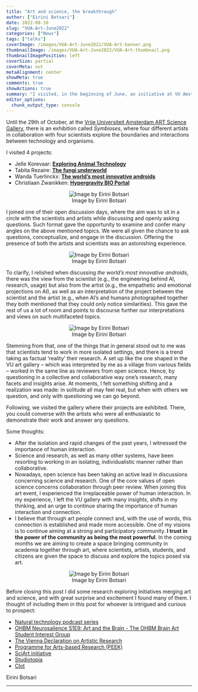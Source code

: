 ```yaml
---
title: "Art and science, the breakthrough"
author: ["Eirini Botsari"]
date: 2022-08-10
slug: "VUA-Art-June2022"
categories: ["News"]
tags: ["talks"]
coverImage: /images/VUA-Art-June2022/VUA-Art-banner.png
thumbnailImage: /images/VUA-Art-June2022/VUA-Art-thumbnail.png
thumbnailImagePosition: left
coverSize: partial
coverMeta: out
metaAlignment: center
showMeta: true
comments: true
showActions: true
summary: "I visited, in the beginning of June, an initiative at VU Amsterdam; their new ART Science Gallery."
editor_options: 
  chunk_output_type: console
---
```


Until the 29th of October, at the [Vrije Universiteit Amsterdam ART Science Gallery](https://www.artsciencegallery.nl), there is an exhibition called *Symbioses*, where four different artists in collaboration with four scientists explore the boundaries and interactions between technology and organisms.

I visited 4 projects:

* Jelle Korevaar: [**Exploring Animal Technology**](https://www.artsciencegallery.nl/artwork/jelle-korevaar-angst-cultivering-as)
* Tabita Rezaire: [**The fungi underworld**](https://www.artsciencegallery.nl/artwork/tabita-rezaire-premium-connect/)
* Wanda Tuerlinckx: [**The world’s most innovative androids**](https://www.artsciencegallery.nl/artwork/wanda-tuerlinckx-androids/)
* Christiaan Zwanikken: [**Hypergravity BIO Portal**](https://www.artsciencegallery.nl/artwork/christiaan-zwanikken-hypergravity-bio-portal/)

<center>
![Image by Eirini Botsari](/images/VUA-Art-June2022/4timesgravity.jpg)
</center>

I joined one of their open discussion days, where the aim was to sit in a circle with the scientists and artists while discussing and openly asking questions. Such format gave the opportunity to examine and confer many angles on the above mentioned topics. We were all given the chance to ask questions, conceptualize, and engage in the discussion. Offering the presence of both the artists and scientists was an astonishing experience. 

<center>
![Image by Eirini Botsari](/images/VUA-Art-June2022/Image1.jpg)
</center>

To clarify, I relished when discussing *the world’s most innovative androids*, there was the view from the scientist (e.g., the engineering behind AI, research, usage) but also from the artist (e.g., the empathetic and emotional projections on AI), as well as an interpretation of the project between the scientist and the artist (e.g., when AI’s and humans photographed together they both mentioned that they could only notice similarities). This gave the rest of us a lot of room and points to discourse further our interpretations and views on such multifaceted topics.

<center>
![Image by Eirini Botsari](/images/VUA-Art-June2022/image_6483441.jpg)
</center>

Stemming from that, one of the things that in general stood out to me was that scientists tend to work in more isolated settings, and there is a trend taking as factual 'reality' their research. A set up like the one shaped in the VU art gallery -- which was interpreted by me as a village from various fields -- worked in the same line as reviewers from open science. Hence, by questioning in a collective and collaborative way one’s research, many facets and insights arise. At moments, I felt something shifting and a realization was made: in solitude all may feel real, but when with others we question, and only with questioning we can go beyond. 

Following, we visited the gallery where their projects are exhibited. There, you could converse with the artists who were all enthusiastic to demonstrate their work and answer any questions.

Some thoughts:

* After the isolation and rapid changes of the past years, I witnessed the importance of human interaction.
* Science and research, as well as many other systems, have been resorting to working in an isolating, individualistic manner rather than collaborative. 
* Nowadays, open science has been taking an active lead in discussions concerning science and research. One of the core values of open science concerns collaboration through peer review. When joining this art event, I experienced the irreplaceable power of human interaction. In my experience, I left the VU gallery with many insights, shifts in my thinking, and an urge to continue sharing the importance of human interaction and connection.
* I believe that through art people connect and, with the use of words, this connection is established and made more accessible. One of my visions is to continue aiming at a strong and participatory community. **I trust in the power of the community as being the most powerful**. In the coming months we are aiming to create a space bringing community in academia together through art, where scientists, artists, students, and citizens are given the space to discuss and explore the topics posed via art.

<center>
![Image by Eirini Botsari](/images/VUA-Art-June2022/VU-art-video.gif)
</center>

Before closing this post I did some research exploring initiatives merging art and science, and with great surprise and excitement I found many of them. I thought of including them in this post for whoever is intrigued and curious to prospect: 

* [Natural technology podcast series](https://www.artsciencegallery.nl/exhibition/natural-technology-welcome-to-the-symbiocene/podcasts)
* [OHBM Neurosalience S1E9: Art and the Brain - The OHBM Brain Art Student Interest Group](https://www.youtube.com/watch?v=tP6dN1lC_P0)
* [The Vienna Declaration on Artistic Research](https://cultureactioneurope.org/files/2020/06/Vienna-Declaration-on-AR_corrected-version_24-June-20-1.pdf)
* [Programme for Arts-based Research (PEEK)](https://www.fwf.ac.at/en/research-funding/fwf-programmes/peek)
* [SciArt initiative](http://www.sciartinitiative.org/)
* [Studiotopia](https://www.studiotopia.eu/)
* [Clot](https://www.clotmag.com/news/online-event-other-skies-an-exoplanetary-festival)

Eirini Botsari

***


